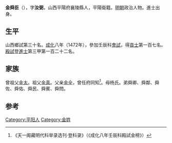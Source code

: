 {{明清人物信息框
| 姓名 = 金舜臣
| 原名 =
| 圖片名稱 = 
| 圖片大小 = 220px
| 圖片說明 = 
| 最高職務 = 
| 國家 = 大明
| 爵位 =
| 籍貫 =
| 族裔 = 
| 字號 = 
| 室名 = 
| 諡號 = 
| 出生日期 = 八月十三日
| 出生地點 = 
| 逝世日期 = 卒年不詳
| 逝世地點 = 
| 墓葬 =
| 配偶 =娶郭氏
| 親屬 = 
| 出身 = 
*成化八年壬辰科進士
| 經歷 = 
| 著作 =
}}'''金舜臣'''（{{bd|1450年||？}}），字'''汝弼'''，山西平陽府襄陵縣人，平陽衛籍。[[明朝|明朝]]政治人物。進士出身。

==生平==
山西鄉試第三十名。[[成化|成化]]八年（1472年），參加壬辰科[[會試|會試]]，得[[貢士|貢士]]第一百七名。[[殿試|殿試]]登[[進士|進士]]第三甲第一百二十二名。

==家族==
曾祖父[[金太|金太]]。祖父[[金真|金真]]。父亲[[金全|金全]]，曾任府同知<ref>《天一阁藏明代科举录选刊·登科录》（《成化八年壬辰科殿試金榜》）</ref>。母杨氏。弟舜卿、舜鄰、舜佐、舜佑、舜民、舜賓、舜問。

==参考==
{{reflist}}
{{明朝人物小作品}}
{{成化八年壬辰科殿試金榜}}

[[Category:平阳人|Category:平阳人]]
[[Category:金姓|Category:金姓]]